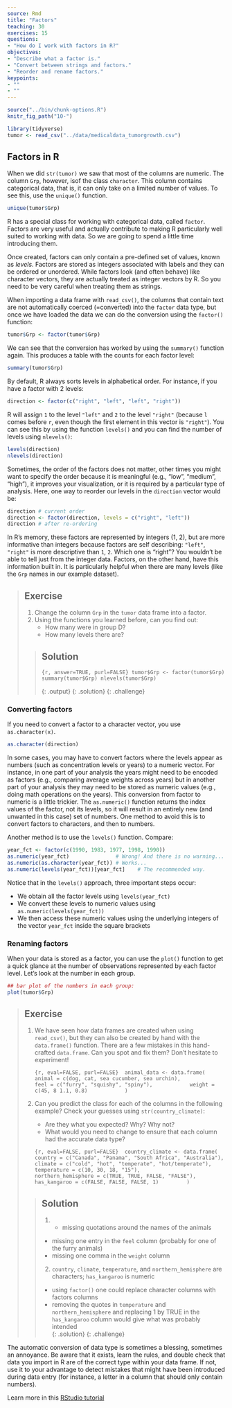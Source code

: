 ```yaml
---
source: Rmd
title: "Factors"
teaching: 30
exercises: 15
questions:
- "How do I work with factors in R?"
objectives:
- "Describe what a factor is."
- "Convert between strings and factors."
- "Reorder and rename factors."
keypoints:
- ""
- ""
---
```


```r
source("../bin/chunk-options.R")
knitr_fig_path("10-")
```

```r
library(tidyverse)
tumor <- read_csv("../data/medicaldata_tumorgrowth.csv")
```

## Factors in R

When we did `str(tumor)` we saw that most of the columns are numeric.
The column `Grp`, however, isof the class `character`.
This column contains categorical data, that is, it can only take on
a limited number of values. To see this, use the `unique()` function.

```r
unique(tumor$Grp)
```

R has a special class for working with categorical data, called `factor`. 
Factors are very useful and actually contribute to making R particularly well 
suited to working with data. So we are going to spend a little time introducing 
them.

Once created, factors can only contain a pre-defined set of values, known as
*levels*. 
Factors are stored as integers associated with labels and they can be ordered or unordered. While factors look (and often behave) like character vectors, they are actually treated as integer vectors by R. So you need to be very careful when treating them as strings.

When importing a data frame with `read_csv()`, the columns that contain text are not automatically coerced (=converted) into the `factor` data type, but once we have loaded the data we can do the conversion using the `factor()` function: 

```r
tumor$Grp <- factor(tumor$Grp)
```

We can see that the conversion has worked by using the `summary()` 
function again. This produces a table with the counts for each factor level:

```r
summary(tumor$Grp)
```

By default, R always sorts levels in alphabetical order. For
instance, if you have a factor with 2 levels:

```r
direction <- factor(c("right", "left", "left", "right"))
```

R will assign `1` to the level `"left"` and `2` to the level `"right"` (because
`l` comes before `r`, even though the first element in this vector is
`"right"`). You can see this by using the function `levels()` and you can find the
number of levels using `nlevels()`:

```r
levels(direction)
nlevels(direction)
```

Sometimes, the order of the factors does not matter, other times you might want
to specify the order because it is meaningful (e.g., "low", "medium", "high"),
it improves your visualization, or it is required by a particular type of
analysis. Here, one way to reorder our levels in the `direction` vector would be:

```r
direction # current order
direction <- factor(direction, levels = c("right", "left"))
direction # after re-ordering
```

In R's memory, these factors are represented by integers (1, 2), but are more
informative than integers because factors are self describing: `"left"`,
`"right"` is more descriptive than `1`, `2`. Which one is "right"?  You wouldn't
be able to tell just from the integer data. Factors, on the other hand, have
this information built in. It is particularly helpful when there are many levels
(like the `Grp` names in our example dataset).

>
> ## Exercise
>
> 1. Change the column `Grp` in the `tumor` data frame into a 
>    factor.  
> 2. Using the functions you learned before, can you find out:  
>      * How many were in group D?  
>      * How many levels there are? 
>       
> >
> > ## Solution
> > 
> > ```{r, answer=TRUE, purl=FALSE}
> > tumor$Grp <- factor(tumor$Grp)
> > summary(tumor$Grp)
> > nlevels(tumor$Grp)
> > ``` 
> > 
> > {: .output}
> {: .solution}
{: .challenge}

### Converting factors

If you need to convert a factor to a character vector, you use
`as.character(x)`.

```r
as.character(direction)
```

In some cases, you may have to convert factors where the levels appear as
numbers (such as concentration levels or years) to a numeric vector. For
instance, in one part of your analysis the years might need to be encoded as
factors (e.g., comparing average weights across years) but in another part of
your analysis they may need to be stored as numeric values (e.g., doing math
operations on the years). This conversion from factor to numeric is a little
trickier. The `as.numeric()` function returns the index values of the factor,
not its levels, so it will result in an entirely new (and unwanted in this case)
set of numbers. One method to avoid this is to convert factors to characters,
and then to numbers.

Another method is to use the `levels()` function. Compare:

```r
year_fct <- factor(c(1990, 1983, 1977, 1998, 1990))
as.numeric(year_fct)               # Wrong! And there is no warning...
as.numeric(as.character(year_fct)) # Works...
as.numeric(levels(year_fct))[year_fct]    # The recommended way.
```

Notice that in the `levels()` approach, three important steps occur:

* We obtain all the factor levels using `levels(year_fct)`
* We convert these levels to numeric values using `as.numeric(levels(year_fct))`
* We then access these numeric values using the underlying integers of the
  vector `year_fct` inside the square brackets

### Renaming factors

When your data is stored as a factor, you can use the `plot()` function to get a
quick glance at the number of observations represented by each factor
level. Let's look at the number in each group.

```r
## bar plot of the numbers in each group:
plot(tumor$Grp)
```

>
> ## Exercise
>
> 1. We have seen how data frames are created when using `read_csv()`, but
>   they can also be created by hand with the `data.frame()` function.  There are
>   a few mistakes in this hand-crafted `data.frame`. Can you spot and fix them?
>   Don't hesitate to experiment!
>
>     ```{r, eval=FALSE, purl=FALSE}
>     animal_data <- data.frame(
>               animal = c(dog, cat, sea cucumber, sea urchin),
>               feel = c("furry", "squishy", "spiny"),
>               weight = c(45, 8 1.1, 0.8)
>               )
>     ```
>
> 2. Can you predict the class for each of the columns in the following example?
>    Check your guesses using `str(country_climate)`:
>      * Are they what you expected?  Why? Why not?
>      * What would you need to change to ensure that each column had the accurate data type?
>
>     ```{r, eval=FALSE, purl=FALSE}
>     country_climate <- data.frame(
>            country = c("Canada", "Panama", "South Africa", "Australia"),
>            climate = c("cold", "hot", "temperate", "hot/temperate"),
>            temperature = c(10, 30, 18, "15"),
>            northern_hemisphere = c(TRUE, TRUE, FALSE, "FALSE"),
>            has_kangaroo = c(FALSE, FALSE, FALSE, 1)
>            )
>     ```
>
> > ## Solution
> >
> > 1. * missing quotations around the names of the animals  
> > * missing one entry in the `feel` column (probably for one of the furry animals)  
> > * missing one comma in the `weight` column  
> > 2. `country`, `climate`, `temperature`, and `northern_hemisphere` are
> >  characters; `has_kangaroo` is numeric  
> >  * using `factor()` one could replace character columns with factors columns  
> >  * removing the quotes in `temperature` and `northern_hemisphere` and replacing 1
> >  by TRUE in the `has_kangaroo` column would give what was probably intended   
> {: .solution}
{: .challenge}

The automatic conversion of data type is sometimes a blessing, sometimes an
annoyance. Be aware that it exists, learn the rules, and double check that data
you import in R are of the correct type within your data frame. If not, use it
to your advantage to detect mistakes that might have been introduced during data
entry (for instance, a letter in a column that should only contain numbers).

Learn more in this [RStudio tutorial](https://support.rstudio.com/hc/en-us/articles/218611977-Importing-Data-with-RStudio)
